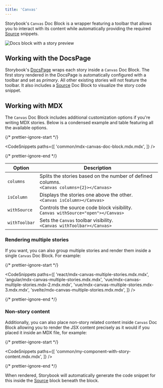```yaml
---
title: 'Canvas'
---
```


Storybook's `Canvas` Doc Block is a wrapper featuring a toolbar that allows you to interact with its content while automatically providing the required [Source](./doc-block-source.mdx) snippets.

![Docs block with a story preview](./docblock-preview.png)

## Working with the DocsPage

Storybook's [DocsPage](./docs-page.mdx) wraps each story inside a `Canvas` Doc Block. The first story rendered in the DocsPage is automatically configured with a toolbar and set as _primary_. All other existing stories will not feature the toolbar. It also includes a [Source](./doc-block-source.mdx) Doc Block to visualize the story code snippet.

## Working with MDX

The `Canvas` Doc Block includes additional customization options if you're writing MDX stories. Below is a condensed example and table featuring all the available options.

{/* prettier-ignore-start */}

<CodeSnippets
  paths={[
    'common/mdx-canvas-doc-block.mdx.mdx',
  ]}
/>

{/* prettier-ignore-end */}

| Option        | Description                                                                                      |
| ------------- | ------------------------------------------------------------------------------------------------ |
| `columns`     | Splits the stories based on the number of defined columns. <br/> `<Canvas columns={2}></Canvas>` |
| `isColumn`    | Displays the stories one above the other. <br/> `<Canvas isColumn></Canvas>`                     |
| `withSource`  | Controls the source code block visibility. <br/> `Canvas withSource="open"></Canvas>`            |
| `withToolbar` | Sets the `Canvas` toolbar visibility. <br/> `<Canvas withToolbar></Canvas>`                      |

### Rendering multiple stories

If you want, you can also group multiple stories and render them inside a single `Canvas` Doc Block. For example:

{/* prettier-ignore-start */}

<CodeSnippets
  paths={[
    'react/mdx-canvas-multiple-stories.mdx.mdx',
    'angular/mdx-canvas-multiple-stories.mdx.mdx',
    'vue/mdx-canvas-multiple-stories.mdx-2.mdx.mdx',
    'vue/mdx-canvas-multiple-stories.mdx-3.mdx.mdx',
    'svelte/mdx-canvas-multiple-stories.mdx.mdx',
  ]}
/>

{/* prettier-ignore-end */}

### Non-story content

Additionally, you can also place non-story related content inside `Canvas` Doc Block allowing you to render the JSX content precisely as it would if you placed it inside an MDX file, for example:

{/* prettier-ignore-start */}

<CodeSnippets
  paths={[
    'common/my-component-with-story-content.mdx.mdx',
  ]}
/>

{/* prettier-ignore-end */}

When rendered, Storybook will automatically generate the code snippet for this inside the [Source](./doc-block-source.mdx) block beneath the block.